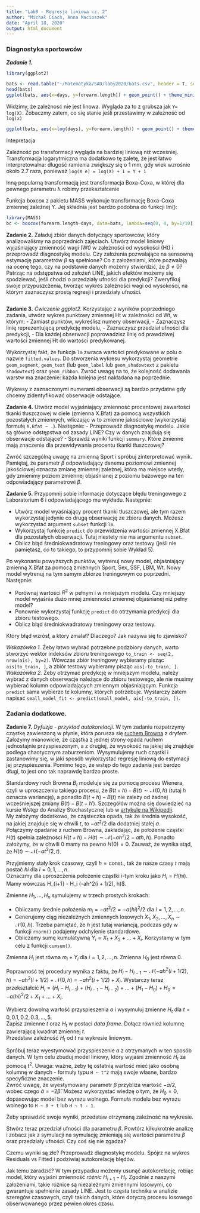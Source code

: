 ```yaml
---
title: "Lab8 - Regresja liniowa cz. 2"
author: "Michał Ciach, Anna Macioszek"
date: "April 18, 2020"
output: html_document
---
```



### Diagnostyka sportowców


***Zadanie 1.***

```r
library(ggplot2)
```

```r
bats <- read.table("~/Matematyka/SAD/laby2020/bats.csv", header = T, sep=',')
head(bats)
ggplot(bats, aes(x=days, y=forearm.length)) + geom_point() + theme_minimal()
```

Widzimy, że zależnosć nie jest linowa. Wygląda za to z grubsza jak ```Y= log(X)```. Zobaczmy zatem, co się stanie jeśli przestawimy w zależność od ```log(x)```
```r
ggplot(bats, aes(x=log(days), y=forearm.length)) + geom_point() + theme_minimal()
```

Intepretacja 


Zależność po transformacji wygląda na bardziej liniową niż wcześniej. Transformacja logarytmiczna ma dodatkowo tę zaletę, że jest łatwo interpretowalna: długość ramienia zwiększy się o 1 mm, gdy wiek wzrośnie około 2.7 raza, ponieważ ```log(X e) = log(X) + 1 = Y + 1```

Inną popularną transformacją jest transformacja Boxa-Coxa, w której dla pewnego parametru λ
robimy przekształcenie 

Funkcja boxcox z pakietu MASS wykonuje transformację Boxa-Coxa zmiennej zależnej Y. Jej składnia jest bardzo podobna do funkcji lm():

```r
library(MASS)
bc <- boxcox(forearm.length~days, data=bats, lambda=seq(0, 4, by=1/10))
```
  


**Zadanie 2.** Załaduj zbiór danych dotyczący sportowców, który analizowaliśmy na poprzednich zajęciach. Utwórz model liniowy wyjaśniający zmienność wagi (Wt) w zależności od wysokości (Ht) i przeprowadź diagnostykę modelu. Czy założenia pozwalające na sensowną estymację parametrów $\beta$ są spełnione? Co z założeniami, które pozwalają na ocenę tego, czy na podstawie danych możemy stwierdzić, że $\beta \neq 0$? Patrząc na odstępstwa od założeń LINE, jakich efektów możemy się spodziewać, jeśli chodzi o przedziały ufności dla predykcji? Zweryfikuj swoje przypuszczenia, tworząc wykres zależności wagi od wysokości, na którym zaznaczysz prostą regresji i przedziały ufności.

```r
  
```

**Zadanie 3.** *Ćwiczenie ggplot2.* Korzystając z wyników poprzedniego zadania, utwórz wykres punktowy zmiennej Ht w zależności od Wt, w którym:
    - Zamiast punktów, wykreślisz numery obserwacji,
    - Zaznaczysz linię reprezentującą predykcję modelu,
    - Zaznaczysz przedział ufności dla predykcji,
    - Dla każdej obserwacji poprowadzisz linię od prawdziwej wartości zmiennej Ht do wartości predykowanej.
    
Wykorzystaj fakt, że funkcja `lm` zwraca wartości predykowane w polu o nazwie `fitted.values`. Do stworzenia wykresu wykorzystaj geometrie `geom_segment`, `geom_text` (lub `geom_label` lub `geom_shadowtext` z pakietu `shadowtext`) oraz `geom_ribbon`. Zwróć uwagę na to, że kolejność dodawania warstw ma znaczenie: każda kolejna jest nakładana na poprzednie. 

Wykresy z zaznaczonymi numerami obserwacji są bardzo przydatne gdy chcemy zidentyfikować obserwacje odstające.

**Zadanie 4.** Utwórz model wyjaśniający zmienność procentowej zawartości tkanki tłuszczowej w ciele (zmienna X.Bfat) za pomocą wszystkich pozostałych zmiennych, wliczając w to zmienne jakościowe (wykorzystaj formułę `X.Bfat ~ .`). Następnie:
    - Przeprowadź diagnostykę modelu. Jakie są główne odstępstwa od zasady LINE? Czy w danych znajdują się obserwacje odstające? 
    - Sprawdź wyniki funkcji `summary`. Które zmienne mają znaczenie dla przewidywania procentu tkanki tłuszczowej? 
    
Zwróć szczególną uwagę na zmienną Sport i spróbuj zinterpretować wynik. Pamiętaj, że parametr $\beta$ odpowiadający danemu poziomowi zmiennej jakościowej oznacza zmianę zmiennej zależnej, która ma miejsce wtedy, gdy zmienimy poziom zmiennej objaśnianej z poziomu bazowego na ten odpowiadający parametrowi $\beta$.


**Zadanie 5.** Przypomnij sobie informacje dotyczące błędu treningowego z Laboratorium 6 i odpowiadającego mu wykładu. Następnie:   

  - Utwórz model wyaśniający procent tkanki tłuszczowej, ale tym razem wykorzystaj jedynie co drugą obserwację ze zbioru danych. Możesz wykorzystać argument `subset` funkcji `lm`.  
  - Wykorzystaj funkcję `predict` do przewidzenia wartości zmiennej X.Bfat dla pozostałych obserwacji. Tutaj niestety nie ma argumentu `subset`.   
  - Oblicz błąd średniokwadratowy treningowy oraz testowy (jeśli nie pamiętasz, co to takiego, to przypomnij sobie Wykład 5).

Po wykonaniu powyższych punktów, wytrenuj nowy model, objaśniający zmienną X.Bfat za pomocą zmiennych Sport, Sex, SSF, LBM, Wt. Nowy model wytrenuj na tym samym zbiorze treningowym co poprzedni. Następnie:  

  - Porównaj wartości $R^2$ w pełnym i w mniejszym modelu. Czy mniejszy model wyjaśnia dużo mniej zmienności zmiennej objaśnianej niż pełny model?
  - Ponownie wykorzystaj funkcję `predict` do otrzymania predykcji dla zbioru testowego.
  - Oblicz błąd średniokwadratowy treningowy oraz testowy.
  
Który błąd wzrósł, a który zmalał? Dlaczego? Jak nazywa się to zjawisko?

*Wskazówka 1.* Żeby łatwo wybrać potrzebne podzbiory danych, warto stworzyć wektor indeksów zbioru treningowego `to_train <- seq(2, nrow(ais), by=2)`. Wówczas zbiór treningowy wybieramy pisząc `ais[to_train, ]`, a zbiór testowy wybieramy pisząc `ais[-to_train, ]`.  
*Wskazówka 2.* Żeby otrzymać predykcję w mniejszym modelu, należy wybrać z danych obserwacje należące do zbioru testowego, ale nie musimy wybierać kolumn odpowiadających zmiennym objaśniającym. Funkcja `predict` sama wybierze te kolumny, których potrzebuje. Wystarczy zatem napisać `small_model_fit <- predict(small_model, ais[-to_train, ])`.



### Zadania dodatkowe.

**Zadanie 7.** *Dyfuzja - przykład autokorelacji.* W tym zadaniu rozpatrzymy cząstkę zawieszoną w płynie, która porusza się [ruchem Browna](https://pl.wikipedia.org/wiki/Ruchy_Browna) z dryfem. Założymy mianowicie, że cząstka z jednej strony opada ruchem jednostajnie przyspieszonym, a z drugiej, że wysokość na jakiej się znajduje podlega chaotycznym zaburzeniom. Wysymulujemy ruch cząstki i zastanowimy się, w jaki sposób wykorzystać regresję liniową do estymacji jej przyspieszenia. Pomimo tego, że wstęp do tego zadania jest bardzo długi, to jest ono tak naprawdę bardzo proste. 

Standardowy ruch Browna $B_t$ modeluje się za pomocą procesu Wienera, czyli w uproszczeniu takiego procesu, że $B(t+h) - B(t) \sim \mathcal{N}(0, h)$ (tutaj $h$ oznacza wariancję), a ponadto $B(t+h) - B(t)$ nie zależy od żadnej wcześniejszej zmiany $B(t) - B(t-h')$. Szczegółów można się dowiedzieć na kursie Wstęp do Analizy Stochastycznej lub w [artykule na Wikipedii](https://pl.wikipedia.org/wiki/Proces_Wienera).  
My założymy dodatkowo, że cząsteczka opada, tak że średnia wysokość, na jakiej znajduje się w chwili $t$, to $-at^2/2$ dla dodatniej stałej $a$.  
Połączymy opadanie z ruchem Browna, zakładając, że położenie cząstki $H(t)$ spełnia zależności $H(t+h) - H(t) \sim \mathcal{N}(-ah^2/2 -ath, h)$. Ponadto założymy, że w chwili 0 mamy na pewno $H(0) = 0$. Zauważ, że wynika stąd, że $H(t) \sim \mathcal{N}(-at^2/2, t)$. 

Przyjmiemy stały krok czasowy, czyli $h = \text{const.}$, tak że nasze czasy $t$ mają postać $hi$ dla $i = 0, 1, \dots, n$.  
Oznaczmy dla uproszczenia położenie cząstki $i$-tym kroku jako $H_i = H(hi)$. Mamy wówczas H_{i+1} - H_i \sim \mathcal{N}(-ah^2(i + 1/2), h)$.  

Zmienne $H_1, \dots, H_n$ symulujemy w trzech prostych krokach:    

  - Obliczamy średnie położenia $m_i = -at^2/2 = -a(hi)^2/2$ dla $i = 1, 2, \dots, n$. 
  - Generujemy ciąg niezależnych zmiennych losowych $X_1, X_2, \dots, X_n \sim \mathcal{N}(0, h)$. Trzeba pamiętać, że $h$ jest tutaj wariancją, podczas gdy w funkcji `rnorm()` podajemy odchylenie standardowe. 
  - Obliczamy sumę kumulatywną $Y_i = X_1 + X_2 + \dots + X_i$. Korzystamy w tym celu z funkcji `cumsum()`.  
  
Zmienna $H_i$ jest równa $m_i + Y_i$ dla $i = 1, 2, \dots, n$. Zmienna $H_0$ jest równa 0.   

Poprawność tej procedury wynika z faktu, że $H_{i} - H_{i-1} \sim \mathcal{N}(-ah^2(i + 1/2), h) = -ah^2(i + 1/2) + \mathcal{N}(0, h) = -ah^2(i+1/2) + X_i$. Wystarczy teraz przekształcić $H_i = (H_i - H_{i-1}) + (H_{i-1} - H_{i-2}) + \dots + (H_1 - H_0) + H_0 = -a(hi)^2/2 + X_1 + \dots + X_i$.  

Wybierz dowolną wartość przyspieszenia $a$ i wysymuluj zmienne $H_t$ dla $t = 0, 0.1, 0.2, 0.3, \dots, 5$.  
Zapisz zmienne $t$ oraz $H_t$ w postaci *data frame*. Dołącz również kolumnę zawierającą kwadrat zmiennej $t$.   
Przedstaw zależność $H_t$ od $t$ na wykresie liniowym.  

Spróbuj teraz wyestymować przyspieszenie $a$ z otrzymanych w ten sposób danych. W tym celu zbuduj model liniowy, który wyjaśni zmienność $H_t$ za pomocą $t^2$. Uwaga: ważne, żeby tę ostatnią wartość mieć jako osobną kolumnę w danych - formuły typu `H ~ t^2` mają swoje własne, bardzo specyficzne znaczenie.   
Zwróć uwagę, że wyestymowany parametr $\beta$ przybliża wartość $-a/2$, wobec czego $\hat{a} = -2\hat{\beta}$. Możesz wykorzystać wiedzę o tym, że $H_0 = 0$, dopasowując model bez wyrazu wolnego. Formuła modelu bez wyrazu wolnego to `H ~ 0 + t` lub `H ~ t - 1`.

Żeby sprawdzić swoje wyniki, przedstaw otrzymaną zależność na wykresie.

Stwórz teraz przedział ufności dla parametru $\beta$. Powtórz kilkukrotnie analizę i zobacz jak z symulacji na symulację zmieniają się wartości parametru $\beta$ oraz przedziały ufności. Czy coś się nie zgadza?

Czemu wyniki są złe? Przeprowadź diagnostykę modelu. Spójrz na wykres Residuals vs Fitted i podziwiaj autokorelację błędów. 

Jak temu zaradzić? W tym przypadku możemy usunąć autokorelację, robiąc model, który wyjaśni zmienność *różnic* $H_{i+1} - H_{i}$. Zgodnie z naszymi założeniami, takie różnice są niezależnymi zmiennymi losowymi, co gwarantuje spełnienie zasady LINE. Jest to częsta technika w analizie szeregów czasowych, czyli takich danych, które dotyczą procesu losowego obserwowanego przez pewien okres czasu. 


